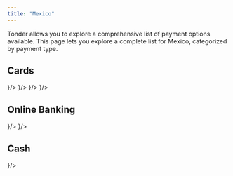 ```yaml
---
title: "Mexico"
---
```



Tonder allows you to explore a comprehensive list of payment options available. This page lets you explore a complete list for Mexico, categorized by payment type. 

## Cards
<CardGroup cols={4}>
  <Card title="Visa" icon={
    <svg xmlns="http://www.w3.org/2000/svg" width="48" height="32" fill="none"><path d="M0 4a4 4 0 0 1 4-4h40a4 4 0 0 1 4 4v24a4 4 0 0 1-4 4H4a4 4 0 0 1-4-4V4z" fill="#1434CB"/><path d="m19.21 9.196-5.242 12.626h-3.43l-2.59-10.074c-.13-.59-.323-.85-.776-1.112C6.395 10.242 5.1 9.786 4 9.588l.065-.393h5.501c.712 0 1.36.458 1.489 1.309l1.36 7.327 3.365-8.57h3.43v-.066zm13.398 8.505c0-3.337-4.53-3.533-4.53-4.972 0-.458.453-.916 1.359-1.047.453-.065 1.747-.13 3.171.589l.583-2.682C32.414 9.327 31.443 9 30.149 9c-3.172 0-5.437 1.7-5.437 4.187 0 1.832 1.618 2.813 2.848 3.402 1.23.588 1.683.981 1.683 1.57 0 .85-.971 1.243-1.942 1.243-1.618 0-2.589-.458-3.301-.785l-.582 2.747c.776.328 2.135.655 3.56.655 3.365 0 5.566-1.701 5.63-4.318zm8.415 4.121H44L41.411 9.196h-2.783a1.43 1.43 0 0 0-1.36.916l-4.854 11.71h3.366l.647-1.897h4.143l.453 1.897zm-3.625-4.448 1.683-4.71.97 4.71h-2.653zM23.806 9.196l-2.654 12.626h-3.236L20.57 9.196h3.236z" fill="#fff"/><path fill-rule="evenodd" clip-rule="evenodd" d="M44 1H4a3 3 0 0 0-3 3v24a3 3 0 0 0 3 3h40a3 3 0 0 0 3-3V4a3 3 0 0 0-3-3zM4 0a4 4 0 0 0-4 4v24a4 4 0 0 0 4 4h40a4 4 0 0 0 4-4V4a4 4 0 0 0-4-4H4z" fill="#fff" fill-opacity=".1"/></svg>
  }/>
  <Card title="MasterCard" icon={
    <svg xmlns="http://www.w3.org/2000/svg" width="48" height="32" fill="none"><rect width="48" height="32" rx="4" fill="#000"/><path d="M0 4a4 4 0 0 1 4-4h40a4 4 0 0 1 4 4v24a4 4 0 0 1-4 4H4a4 4 0 0 1-4-4V4z" fill="#000"/><path d="M28.867 7.369h-9.735v17.41h9.735V7.37z" fill="#FF5F00"/><path d="M19.751 16.072a11.01 11.01 0 0 1 1.117-4.84A11.064 11.064 0 0 1 24 7.367a11.172 11.172 0 0 0-11.737-1.254 11.107 11.107 0 0 0-4.568 4.085 11.033 11.033 0 0 0 0 11.749 11.107 11.107 0 0 0 4.568 4.084A11.172 11.172 0 0 0 24 24.778a11.064 11.064 0 0 1-3.132-3.865 11.012 11.012 0 0 1-1.117-4.84z" fill="#EB001B"/><path fill-rule="evenodd" clip-rule="evenodd" d="M40.305 21.947a11.033 11.033 0 0 0 0-11.749 11.106 11.106 0 0 0-4.568-4.084A11.172 11.172 0 0 0 24 7.367a11.084 11.084 0 0 1 3.13 3.866 11.03 11.03 0 0 1 0 9.678A11.084 11.084 0 0 1 24 24.778a11.172 11.172 0 0 0 11.737 1.254 11.107 11.107 0 0 0 4.568-4.085zm.634.629v.356h-.079v-.356h-.144v-.073h.367v.073h-.144zm.714-.073v.43h-.08v-.326l-.121.28h-.083l-.121-.279v.324h-.08v-.43h.113l.13.296.13-.295h.112z" fill="#F79E1B"/><path fill-rule="evenodd" clip-rule="evenodd" d="M44 1H4a3 3 0 0 0-3 3v24a3 3 0 0 0 3 3h40a3 3 0 0 0 3-3V4a3 3 0 0 0-3-3zM4 0a4 4 0 0 0-4 4v24a4 4 0 0 0 4 4h40a4 4 0 0 0 4-4V4a4 4 0 0 0-4-4H4z" fill="#fff" fill-opacity=".1"/><rect x=".5" y=".5" width="47" height="31" rx="3.5" stroke="#000" stroke-opacity=".05"/></svg>
  }/>
  <Card title="American Express" icon={
    <svg xmlns="http://www.w3.org/2000/svg" width="48" height="32" fill="none"><rect width="48" height="32" rx="4" fill="#006FCF"/><path d="m23.012 15.294 4.376-9.882h3.459l4.341 9.811V5.412h4.235l2.189 6.106 2.259-6.106H48V4h-5.188l-1.2 3.282L40.412 4h-6.67v4.27L31.834 4h-5.47l-5.612 12.706h4.553V28h14.047l2.188-2.4L43.73 28H48v-1.412h-3.565l-2.823-3.176-2.93 3.176H26.788v-9.882h11.965l2.859 3.176 2.894-3.176L48 16.74v-1.447h-2.682V8.412l-2.506 6.882h-2.4L37.87 8.447v6.847h-5.683l-.847-1.976h-4.553l-.776 1.976h-3z" fill="#fff"/><path d="M35.188 24.294v2.294l4.659-4.94-4.659-4.942V19h-5.682v1.553h5.576v2.223h-5.576v1.518h5.682zM43.306 21.647 48 26.588v-2.047l-2.718-2.894L48 18.753V16.74l-4.694 4.906zM27.776 11.094l1.271-3.176 1.377 3.176h-2.648z" fill="#fff"/><path fill-rule="evenodd" clip-rule="evenodd" d="M44 1H4a3 3 0 0 0-3 3v24a3 3 0 0 0 3 3h40a3 3 0 0 0 3-3V4a3 3 0 0 0-3-3zM4 0a4 4 0 0 0-4 4v24a4 4 0 0 0 4 4h40a4 4 0 0 0 4-4V4a4 4 0 0 0-4-4H4z" fill="#000" fill-opacity=".1"/></svg>
  }/>
  <Card title="Carnet" icon={
    <svg xmlns="http://www.w3.org/2000/svg" width="48" height="32" fill="none"><path d="M0 3a3 3 0 0 1 3-3h42a3 3 0 0 1 3 3v26a3 3 0 0 1-3 3H3a3 3 0 0 1-3-3V3z" fill="#ED1C24"/><path fill-rule="evenodd" clip-rule="evenodd" d="M45 1H3a2 2 0 0 0-2 2v26a2 2 0 0 0 2 2h42a2 2 0 0 0 2-2V3a2 2 0 0 0-2-2zM3 0a3 3 0 0 0-3 3v26a3 3 0 0 0 3 3h42a3 3 0 0 0 3-3V3a3 3 0 0 0-3-3H3z" fill="#000" fill-opacity=".1"/><path d="M23.898 11.588c6.554 0 11.982 2.509 13.07 5.806.127-.392.21-.794.21-1.206 0-3.874-5.944-7.014-13.28-7.014-7.337 0-13.281 3.14-13.281 7.011 0 .413.08.815.208 1.206 1.087-3.297 6.518-5.805 13.07-5.805l.003.002zm0-4.17c6.554 0 11.982 2.508 13.07 5.804.127-.394.21-.793.21-1.208C37.176 8.14 31.231 5 23.898 5c-7.334 0-13.281 3.14-13.281 7.014 0 .412.08.814.208 1.209 1.087-3.297 6.518-5.806 13.07-5.806h.003zm5.454 16.789-2.728-3.48h-1.298v5.187h1.238V22.51l2.69 3.404h1.336v-5.187h-1.238v3.48zm-20.427.637c-.255.177-.56.266-.914.266-.483 0-.873-.141-1.173-.418-.303-.28-.451-.746-.451-1.401 0-.62.154-1.066.456-1.342.305-.277.701-.415 1.194-.415.354 0 .654.078.904.235a1.1 1.1 0 0 1 .49.637l1.326-.246c-.15-.415-.377-.733-.677-.955-.506-.373-1.162-.561-1.973-.561-.928 0-1.676.24-2.246.715-.571.477-.853 1.148-.853 2.01 0 .817.284 1.459.85 1.929.565.47 1.29.707 2.168.707.712 0 1.298-.138 1.762-.415.464-.274.792-.697.993-1.266l-1.295-.313c-.112.381-.295.66-.553.838l-.008-.005zm28.808-4.117v.877h1.97v4.31h1.34v-4.31h1.955v-.877H37.73h.002zM33.36 23.63h3.326v-.877H33.36v-1.146h3.57v-.877h-4.91v5.186h5.041v-.877h-3.7v-1.41zm-10.338.433a3.16 3.16 0 0 0-.714-.436c.581-.065 1.016-.224 1.31-.48.293-.253.439-.577.439-.966 0-.308-.097-.58-.29-.817a1.504 1.504 0 0 0-.771-.498c-.32-.095-.834-.141-1.546-.141h-2.82v5.186h1.34V23.75h.271c.308 0 .532.018.675.057.143.04.276.11.404.214.125.105.362.358.706.757l.962 1.133h1.603l-.81-1.01c-.319-.402-.572-.684-.76-.84v.002zm-2.062-1.138h-.99v-1.32h1.043c.542 0 .867.004.977.017.216.03.383.097.503.204.12.107.177.25.177.423a.573.573 0 0 1-.136.392.708.708 0 0 1-.375.219c-.159.042-.56.065-1.201.065h.002zm-7.125-2.198-2.582 5.187h1.42l.55-1.175h2.653l.576 1.175h1.457l-2.653-5.187h-1.42zm-.203 3.133.9-1.922.911 1.922h-1.811z" fill="#fff"/></svg>
  }/>
</CardGroup>

## Online Banking

<CardGroup cols={4}>
  <Card title="CODI" icon={
    <svg xmlns="http://www.w3.org/2000/svg" width="48" height="32" fill="none"><path d="M0 4a4 4 0 0 1 4-4h40a4 4 0 0 1 4 4v24a4 4 0 0 1-4 4H4a4 4 0 0 1-4-4V4z" fill="#F7F7F7"/><path fill-rule="evenodd" clip-rule="evenodd" d="M8.167 18.206a3.694 3.694 0 0 1 5.967-2.913l1.95-2.494a6.861 6.861 0 1 0 0 10.816l-1.95-2.496a3.694 3.694 0 0 1-5.967-2.913zm14.777 1.32a1.847 1.847 0 1 1-3.694 0 1.847 1.847 0 0 1 3.694 0zm3.167 0a5.014 5.014 0 1 1-10.028 0 5.014 5.014 0 0 1 10.028 0zm13.195-4.486h2.638v9.5h-2.639v-9.5zm-8.445 0h.528a3.167 3.167 0 0 1 0 6.333h-.528V15.04zm-3.166 9.5V11.873h3.694a6.333 6.333 0 1 1 0 12.667h-3.694z" fill="#000"/><path fill-rule="evenodd" clip-rule="evenodd" d="M19.55 18.517a1.847 1.847 0 1 0 3.166.117c.262-3.373 1.986-6.707 4.603-8.358 1.389-.876 3.063-1.307 5.016-1.022 1.834.269 4 1.184 6.443 3.109v.038a2.111 2.111 0 1 0 2.52-2.072c-2.968-2.467-5.827-3.816-8.505-4.208-2.723-.398-5.156.21-7.164 1.477-3.656 2.307-5.785 6.696-6.08 10.92z" fill="#9B9E9F"/><path fill-rule="evenodd" clip-rule="evenodd" d="M44 1H4a3 3 0 0 0-3 3v24a3 3 0 0 0 3 3h40a3 3 0 0 0 3-3V4a3 3 0 0 0-3-3zM4 0a4 4 0 0 0-4 4v24a4 4 0 0 0 4 4h40a4 4 0 0 0 4-4V4a4 4 0 0 0-4-4H4z" fill="#000" fill-opacity=".1"/></svg>
  }/>
  <Card title="SPEI" icon={
    <svg xmlns="http://www.w3.org/2000/svg" width="48" height="32" fill="none"><path d="M0 4a4 4 0 0 1 4-4h40a4 4 0 0 1 4 4v24a4 4 0 0 1-4 4H4a4 4 0 0 1-4-4V4z" fill="#F7F7F7"/><path fill-rule="evenodd" clip-rule="evenodd" d="M27.345 10.225H37.782v2.408h-6.423v2.007h6.021v2.409h-6.02v2.408h6.422v3.212H27.345V10.225zm15.655 0h-4.014v4.014h1.606v-2.208L43 15.041v-4.816z" fill="#F19700"/><path fill-rule="evenodd" clip-rule="evenodd" d="M10.209 22.893c1.098 0 2.038-.164 2.82-.492.782-.333 1.38-.805 1.794-1.414.414-.61.62-1.328.62-2.156v-.009c0-.667-.137-1.233-.413-1.699-.276-.471-.699-.86-1.268-1.164-.57-.305-1.297-.54-2.182-.707l-1.276-.242c-.667-.126-1.153-.287-1.458-.482-.304-.196-.457-.46-.457-.794v-.008c0-.236.07-.446.207-.63.144-.19.35-.34.621-.448.27-.11.598-.164.983-.164.38 0 .716.054 1.01.164.292.109.528.261.706.457.179.195.285.43.32.707l.008.095h2.94l-.008-.181c-.034-.754-.253-1.409-.655-1.967-.397-.557-.96-.989-1.69-1.293-.73-.31-1.616-.466-2.657-.466-.948 0-1.796.164-2.544.492-.741.321-1.325.779-1.75 1.37-.426.587-.639 1.28-.639 2.08v.008c0 .954.32 1.733.958 2.337.644.598 1.58 1.012 2.811 1.242l1.276.25c.73.138 1.248.305 1.553.5.304.19.457.46.457.81v.01c0 .258-.084.485-.25.68-.167.196-.403.351-.707.466-.3.11-.659.164-1.078.164a3.45 3.45 0 0 1-1.096-.164 2.311 2.311 0 0 1-.81-.466 1.366 1.366 0 0 1-.397-.707l-.017-.086H5l.009.155c.051.794.29 1.47.715 2.027.432.558 1.027.986 1.786 1.285.764.293 1.664.44 2.699.44zm9.911-12.668h-3.613V22.669h3.613v-4.817h3.01a3.813 3.813 0 0 0 0-7.627h-3.01zm0 4.817h3.01a1.003 1.003 0 1 0 0-2.007h-3.01v2.007zM43 22.669h-4.014v-4.015h1.606v2.208L43 17.852v4.817z" fill="#002972"/><path fill-rule="evenodd" clip-rule="evenodd" d="M44 1H4a3 3 0 0 0-3 3v24a3 3 0 0 0 3 3h40a3 3 0 0 0 3-3V4a3 3 0 0 0-3-3zM4 0a4 4 0 0 0-4 4v24a4 4 0 0 0 4 4h40a4 4 0 0 0 4-4V4a4 4 0 0 0-4-4H4z" fill="#000" fill-opacity=".1"/></svg>
  }/>
</CardGroup>

## Cash

<CardGroup cols={4}>
  <Card title="OXXO" icon={
    <svg xmlns="http://www.w3.org/2000/svg" width="48" height="32" fill="none"><path d="M0 4a4 4 0 0 1 4-4h40a4 4 0 0 1 4 4v24a4 4 0 0 1-4 4H4a4 4 0 0 1-4-4V4z" fill="#ECA42C"/><path fill="#fff" d="M0 7h48v18H0z"/><path d="M0 8.5h48v15H0v-15z" fill="#EC1B23"/><path fill-rule="evenodd" clip-rule="evenodd" d="M44 1H4a3 3 0 0 0-3 3v24a3 3 0 0 0 3 3h40a3 3 0 0 0 3-3V4a3 3 0 0 0-3-3zM4 0a4 4 0 0 0-4 4v24a4 4 0 0 0 4 4h40a4 4 0 0 0 4-4V4a4 4 0 0 0-4-4H4z" fill="#000" fill-opacity=".1"/><path fill-rule="evenodd" clip-rule="evenodd" d="M33.484 20.917a1.25 1.25 0 1 1-1.898 1.627L27.8 18.128 24.222 22.5a1.253 1.253 0 0 1-1.943-1.581l3.844-4.749L23.405 13l1.887-1.64 2.43 2.836 2.183-2.696c1.5-2 4-4.5 4.5-4.5l3.5 1c-2.549.439-3.704 2.032-4.963 3.767-.175.243-.353.488-.537.733l-2.997 3.663 4.076 4.754zM13.05 9.326a1.25 1.25 0 0 0-.129 1.757l4.076 4.754L14 19.5c-1.5 2-3 4-5.5 4.5l3.5 1c.5 0 3-2.5 4.5-4.5l2.182-2.696 2.431 2.836L23 19l-2.718-3.171 3.844-4.749A1.253 1.253 0 0 0 22.183 9.5l-3.578 4.373-3.786-4.416a1.25 1.25 0 0 0-1.769-.13zM10.5 16a4 4 0 1 1-8 0 4 4 0 0 1 8 0zm2.5 0a6.5 6.5 0 1 1-13 0 6.5 6.5 0 0 1 13 0zm31 0a4 4 0 1 1-8 0 4 4 0 0 1 8 0zm2.5 0a6.5 6.5 0 1 1-13 0 6.5 6.5 0 0 1 13 0z" fill="#fff"/></svg>
  }/>
  <Card title="Cash convenience store" icon=""/>
</CardGroup>
